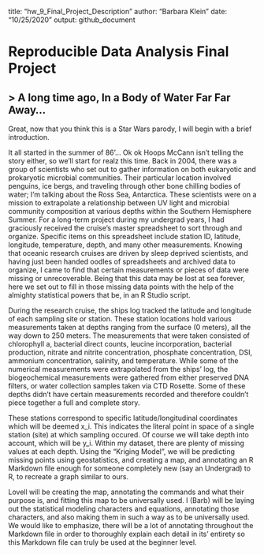 
title: "hw_9_Final_Project_Description"
author: "Barbara Klein"
date: "10/25/2020"
output: github_document

# **Reproducible Data Analysis Final Project**

## > A long time ago, In a Body of Water Far Far Away...

Great, now that you think this is a Star Wars parody, I will begin with a brief introduction.

It all started in the summer of 86'... Ok ok Hoops McCann isn't telling the story either, so we'll start for realz this time. Back in 2004, there was a group of scientists who set out to gather information on both eukaryotic and prokaryotic microbial communities. Their particular location involved penguins, ice bergs, and traveling through other bone chilling bodies of water; I'm talking about the Ross Sea, Antarctica. These scientists were on a mission to extrapolate a relationship between UV light and microbial community composition at various depths within the Southern Hemisphere Summer. For a long-term project during my undergrad years, I had graciously received the cruise's master spreadsheet to sort through and organize. Specific items on this spreadsheet include station ID, latitude, longitude, temperature, depth, and many other measurements. Knowing that oceanic research cruises are driven by sleep deprived scientists, and having just been handed oodles of spreadsheets and archived data to organize, I came to find that certain measurements or pieces of data were missing or unrecoverable. Being that this data may be lost at sea forever, here we set out to fill in those missing data points with the help of the almighty statistical powers that be, in an R Studio script. 

During the research cruise, the ships log tracked the latitude and longitude of each sampling site or station. These station locations hold various measurements taken at depths ranging from the surface (0 meters), all the way down to 250 meters. The measurements that were taken consisted of chlorophyll a, bacterial direct counts, leucine incorporation, bacterial production, nitrate and nitrite concentration, phosphate concentration, DSI, ammonium concentration, salinity, and temperature. While some of the numerical measurements were extrapolated from the ships' log, the biogeochemical measurements were gathered from either preserved DNA filters, or water collection samples taken via CTD Rosette. Some of these depths didn't have certain measurements recorded and therefore couldn't piece together a full and complete story. 

These stations correspond to specific latitude/longitudinal coordinates which will be deemed x_i. This indicates the literal point in space of a single station (site) at which sampling occured. Of course we will take depth into account, which will be y_i. Within my dataset, there are plenty of missing values at each depth. Using the "Kriging Model", we will be predicting missing points using geostatistics, and creating a map, and annotating an R Markdown file enough for someone completely new (say an Undergrad) to R, to recreate a graph similar to ours. 

Lovell will be creating the map, annotating the commands and what their purpose is, and fitting this map to be universally used. 
I (Barb) will be laying out the statistical modeling characters and equations, annotating those characters, and also making them in such a way as to be universally used. 
We would like to emphasize, there will be a lot of annotating throughout the Markdown file in order to thoroughly explain each detail in its' entirety so this Markdown file can truly be used at the beginner level. 





